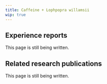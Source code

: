 ---
title: Caffeine + Lophpopra willamsii
wip: true
---

## Experience reports

This page is still being written.

## Related research publications

This page is still being written.

